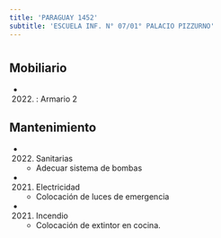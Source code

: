 ```yaml
---
title: 'PARAGUAY 1452'
subtitle: 'ESCUELA INF. N° 07/01° PALACIO PIZZURNO'
---
```


#


## Mobiliario

*  (2022) : Armario 2 





## Mantenimiento

*  (2022) Sanitarias 
    + Adecuar sistema de bombas

*  (2021) Electricidad 
    + Colocación de luces de emergencia

*  (2021) Incendio 
    + Colocación de extintor en cocina.



